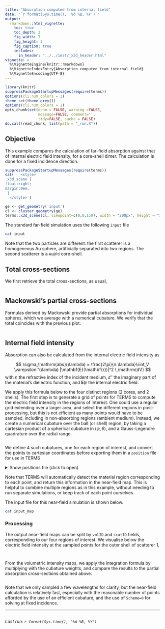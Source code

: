```yaml
---
title: "Absorption computed from internal field"
date: "`r format(Sys.time(), '%d %B, %Y')`"
output:
  rmarkdown::html_vignette:
    toc: true
    toc_depth: 2
    fig_width: 7
    fig_height: 3
    fig_caption: true
    includes:
      in_header: "../../inst/_x3d_header.html"
vignette: >
  %\VignetteEngine{knitr::rmarkdown}
  %\VignetteIndexEntry{Absorption computed from internal field}
  %\VignetteEncoding{UTF-8}
---
```


```r
library(knitr)
suppressPackageStartupMessages(require(terms))
options(cli.num_colors = 1)
theme_set(theme_grey())
options(cli.num_colors = 1)
opts_chunk$set(echo = FALSE, warning =FALSE,
               message=FALSE, comment='', 
               tidy=FALSE, cache = FALSE)
do.call(read_chunk, list(path = "_run.R"))
```

## Objective

This example compares the calculation of far-field absorption against that of internal electric field intensity, for a core-shell dimer. The calculation is done for a fixed incidence direction.

```r
suppressPackageStartupMessages(require(terms))
cat('  <style>
.x3d_scene {
float:right;
margin:0em;
 }
  </style>')

ge <- get_geometry('input')
cl <- cluster_geometry(ge)
terms::x3d_scene(cl, viewpoint=c(0,0,150), width = "200px", height = "150px") 
```

The standard far-field simulation uses the following `input` file

```bash
cat input
```

Note that the two particles are different: the first scatterer is a homogeneous Au sphere, artificially separated into two regions. The second scatterer is a `Au@Pd` core-shell.

## Total cross-sections

We first retrieve the total cross-sections, as usual,

```r
```

## Mackowski's partial cross-sections 

Formulas derived by Mackowski provide partial absorptions for individual spheres, which we average with a numerical cubature. We verify that the total coincides with the previous plot.

```r
```


## Internal field intensity

Absorption can also be calculated from the internal electric field intensity as

$$
\sigma_\mathrm{abs}(\lambda) = \frac{2\pi}{n \lambda}\iiint_V \varepsilon''(\lambda) |\mathbf{E}(\mathbf{r})|^2 \,\mathrm{dV}
$$
with $n$ the refractive index of the incident medium, $\varepsilon''$ the imaginary part of the material's dielectric function, and $\mathbf{E}(\mathbf{r}$ the internal electric field.

We apply this formula below to the four distinct regions (2 cores, and 2 shells). The first step is to generate a grid of points for TERMS to compute the electric field intensity in the regions of interest. One could use a regular grid extending over a larger area, and select the different regions in post-processing, but this is not efficient as many points would have to be sampled, including in non-absorbing regions (ambient medium). Instead, we create a numerical cubature over the ball (or shell) region, by taking a cartesian product of a spherical cubature in $(\varphi, \theta)$, and a Gauss-Legendre quadrature over the radial range.
 
```r
```

We define 4 such cubatures, one for each region of interest, and convert the points to cartesian coordinates before exporting them in a `position` file for use in TERMS
 
<details closed>
<summary> Show positions file (click to open) </summary>
```bash
cat positions
```
</details> 

Note that TERMS will automatically detect the material region corresponding to each point, and return this information in the near-field map. This is helpful to combine multiple regions as in this example, without needing to run separate simulations, or keep track of each point ourselves.

The input file for this near-field simulation is shown below.

```bash
cat input_map
```

### Processing

The output near-field maps can be split by `volID` and `scatID` fields, corresponding to our four regions of interest. We visualise below the electric field intensity at the sampled points for the outer shell of scatterer 1,

```r
```


```r
```

From the volumetric intensity maps, we apply the integration formula by multiplying with the cubature weights, and compare the results to the partial absorption cross-sections obtained above.

```r
```

Note that we only sampled a few wavelengths for clarity, but the near-field calculation is relatively fast, especially with the reasonable number of points afforded by the use of an efficient cubature, and the use of `Scheme=0` for solving at fixed incidence.

-----

```r
```
_Last run: `r format(Sys.time(), '%d %B, %Y')`_
